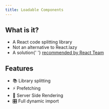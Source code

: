 ```yaml
---
title: Loadable Components
---
```



<Helmet>
  <title>Smooth Doc</title>
</Helmet>

<HomeHero title="Example of Smooth Doc" />

<ShowCase>
  <Grid maxWidth={660} gutter={20}>
    <Row>
      <Col xs={12} md>
        <h2>What is it?</h2>
        <ul>
          <li>A React code splitting library</li>
          <li>Not an alternative to React.lazy</li>
          <li>
            A solution{' '}
            <a
              href="https://reactjs.org/docs/code-splitting.html#reactlazy"
              target="_blank"
              rel="noopener"
            >
              recommended by React Team
            </a>
          </li>
        </ul>
      </Col>
      <Col xs={12} md="auto">
        <h2>Features</h2>
        <ul>
          <li>📚 Library splitting</li>
          <li>⚡️ Prefetching</li>
          <li>💫 Server Side Rendering</li>
          <li>🎛 Full dynamic import</li>
        </ul>
      </Col>
    </Row>
  </Grid>
</ShowCase>
